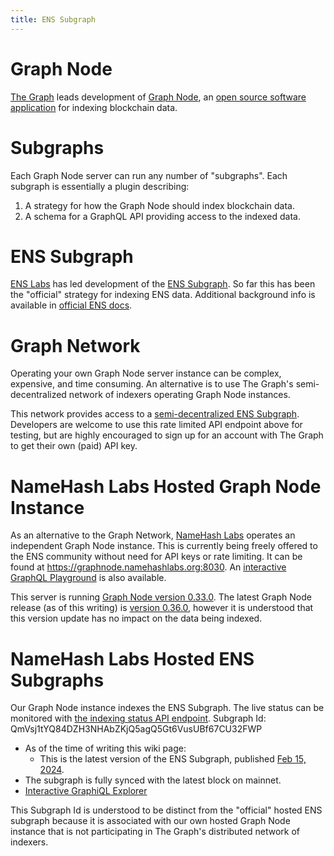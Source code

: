 ```yaml
---
title: ENS Subgraph
---
```


# Graph Node

[The Graph](https://thegraph.com/) leads development of [Graph Node](https://thegraph.com/docs/en/indexing/tooling/graph-node/), an [open source software application](https://github.com/graphprotocol/graph-node) for indexing blockchain data.

# Subgraphs

Each Graph Node server can run any number of "subgraphs". Each subgraph is essentially a plugin describing:
1. A strategy for how the Graph Node should index blockchain data.
2. A schema for a GraphQL API providing access to the indexed data.

# ENS Subgraph

[ENS Labs](https://www.enslabs.org/) has led development of the [ENS Subgraph](https://github.com/ensdomains/ens-subgraph). So far this has been the "official" strategy for indexing ENS data. Additional background info is available in [official ENS docs](https://docs.ens.domains/web/subgraph).

# Graph Network

Operating your own Graph Node server instance can be complex, expensive, and time consuming. An alternative is to use The Graph's semi-decentralized network of indexers operating Graph Node instances.

This network provides access to a [semi-decentralized ENS Subgraph](https://thegraph.com/explorer/subgraphs/5XqPmWe6gjyrJtFn9cLy237i4cWw2j9HcUJEXsP5qGtH?view=Query&chain=arbitrum-one). Developers are welcome to use this rate limited API endpoint above for testing, but are highly encouraged to sign up for an account with The Graph to get their own (paid) API key.

# NameHash Labs Hosted Graph Node Instance

As an alternative to the Graph Network, [NameHash Labs](https://namehashlabs.org/) operates an independent Graph Node instance. This is currently being freely offered to the ENS community without need for API keys or rate limiting. It can be found at https://graphnode.namehashlabs.org:8030. An [interactive GraphQL Playground](https://graphnode.namehashlabs.org:8030/graphql/playground) is also available.

This server is running [Graph Node version 0.33.0](https://github.com/graphprotocol/graph-node/releases/tag/v0.33.0). The latest Graph Node release (as of this writing) is [version 0.36.0](https://github.com/graphprotocol/graph-node/releases), however it is understood that this version update has no impact on the data being indexed.

# NameHash Labs Hosted ENS Subgraphs

Our Graph Node instance indexes the ENS Subgraph. The live status can be monitored with [the indexing status API endpoint](https://graphnode.namehashlabs.org:8030/graphql/playground?query=%7B%0A%20%20indexingStatuses%20%7B%0A%20%20%20%20subgraph%0A%20%20%20%20health%0A%20%20%20%20historyBlocks%0A%20%20%20%20paused%0A%20%20%20%20synced%0A%20%20%20%20chains%20%7B%0A%20%20%20%20%20%20network%0A%20%20%20%20%20%20chainHeadBlock%20%7B%0A%20%20%20%20%20%20%20%20number%0A%20%20%20%20%20%20%7D%0A%20%20%20%20%20%20latestBlock%20%7B%0A%20%20%20%20%20%20%20%20number%0A%20%20%20%20%20%20%7D%0A%20%20%20%20%7D%0A%20%20%7D%0A%7D).
Subgraph Id: QmVsj1tYQ84DZH3NHAbZKjQ5agQ5Gt6VusUBf67CU32FWP
   * As of the time of writing this wiki page:
     * This is the latest version of the ENS Subgraph, published [Feb 15, 2024](https://github.com/graphprotocol/ens-subgraph/commit/c8447914e8743671fb4b20cffe5a0a97020b3cee).
   * The subgraph is fully synced with the latest block on mainnet.
   * [Interactive GraphiQL Explorer](https://graphnode.namehashlabs.org:8000/subgraphs/name/namehash/ens-subgraph-2/graphql)

This Subgraph Id is understood to be distinct from the "official" hosted ENS subgraph because it is associated with our own hosted Graph Node instance that is not participating in The Graph's distributed network of indexers.
